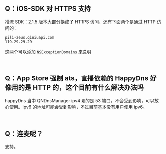 ## Q：iOS-SDK 对 HTTPS 支持
推流 SDK：2.1.5 版本大部分换成了 HTTPS 访问，还有下面两个是通过 HTTP 访问的：

```
pili-zeus.qiniuapi.com
119.29.29.29
```

这两个可以添加 `NSExceptionDomains` 来说明

<br/>

## Q：App Store 强制 ats，直播依赖的 HappyDns 好像用的是 HTTP 的，这个目前有什么解决办法吗
happyDns 当中 QNDnsManager ipv4 走的是 53 端口，不会受到影响，可以放心使用。ipv6 的地址可能会受到影响，不过目前基本没有用户使用 ipv6。

<br/>

## Q：连麦呢？
支持。